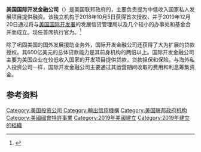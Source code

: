 {{Infobox Govt Agency
  | agency_name     = 美國國際開發金融公司
  | english_name = U.S. International Development Finance Corporation
  | seal            = DFC Logo.png
  | seal_width      = 200px
  | seal_caption    = 美國國際開發金融公司标志
  | formed          = 2019年12月20日 
  | date1           = 
  | date1_name      = 
  | date2           =
  | date2_name      =
  | preceding1      = {{le|Overseas Private Investment Corporation|Overseas Private Investment Corporation}}，{{le|Development Credit Authority|Development Credit Authority}}
  | preceding2      = 
  | dissolved       = 
  | superseding     = 
  | jurisdiction    = [[美国联邦政府|美国联邦政府]]
  | headquarters    = [[华盛顿哥伦比亚特区|华盛顿哥伦比亚特区]]
  | employees       = 
  | budget          = 
  | chief1_name     = 
  | chief1_position = 
  | chief2_name     = 
  | chief2_position = 
  | parent_agency   = 
  | child1_agency   = 
  | child2_agency   = 
  | website         = {{en}}[https://www.dfc.gov www.dfc.gov]
  | footnotes       = 
}}
'''美国国际开发金融公司'''（{{lang-en|U.S. International Development Finance Corporation}}）是美国联邦政府的{{le|开发金融机构|Development finance institution}}，主要负责提为中低收入国家私人发展项目提供融资。该独立机构于2018年10月5日获得首次授权，并于2019年12月20日通过将{{le|海外私人投资公司|Overseas Private Investment Corporation}}与[[美国国际开发署|美国国际开发署]]的发展信贷管理局以及几个较小的办事处和基金合并而成立。现任首席执行官为{{le|亚当·博勒|Adam Boehler}}。<ref>{{cite news |author1=许宁 |title=五角大楼“超越式”进军6G 下一个兵家必争之地 |url=https://www.voachinese.com/a/us-6g-new-frontier-20200821/5552841.html |accessdate=2020-08-24 |agency=美国之音 |date=2020-08-22}}</ref>

除了巩固美国的国外发展援助业务外，国际开发金融公司还获得了大为扩展的贷款授权。其600亿美元的总体贷款能力是其前身机构的两倍以上。国际开发金融公司主要为美国企业在较低收入国家的开发项目提供贷款，贷款担保和保险。与海外私人投资公司一样，国际开发金融公司主要通过其运营期间收取的费用和利息筹集资金。

==参考资料==
{{reflist}}

[[Category:美国投资公司|Category:美国投资公司]]
[[Category:輸出信用機構|Category:輸出信用機構]]
[[Category:美国联邦政府机构|Category:美国联邦政府机构]]
[[Category:美國國會特許事業|Category:美國國會特許事業]]
[[Category:2019年美國建立|Category:2019年美國建立]]
[[Category:2019年建立的組織|Category:2019年建立的組織]]